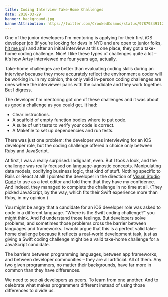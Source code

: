 ```yaml
---
title: Coding Interview Take-Home Challenges
date: 2018-03-29
banner: background.jpg
bannerAttribution: https://twitter.com/CrookedCosmos/status/978793491122843648
---
```


One of the junior developers I'm mentoring is applying for their first iOS developer job (if you're looking for devs in NYC and are open to junior folks, [hit me up](mailto:ash@ashfurrow.com)!) and after an initial interview at this one place, they got a take-home coding challenge. Nice! I like these types of challenges quite a lot – it's how Artsy interviewed me four years ago, actually.

<Tweet tweetID="979355315085955072" />

Take-home challenges are better than evaluating coding skills during an interview because they more accurately reflect the environment a coder will be working in. In my opinion, the only valid in-person coding challenges are ones where the interviewer pairs with the candidate and they work together. But I digress.

The developer I'm mentoring got one of these challenges and it was about as good a challenge as you could get. It had:

- Clear instructions.
- A scaffold of empty function bodies where to put code.
- A suite of unit tests to verify your code is correct.
- A Makefile to set up dependencies and run tests.

There was just one problem: the developer was interviewing for an iOS developer role, but the coding challenge offered a choice only between Ruby and JavaScript.

At first, I was a really surprised. Indignant, even. But I took a look, and the challenge was really focused on language-agnostic concepts. Manipulating data models, codifying business logic, that kind of stuff. Nothing specific to Rails or React at all! I pointed the developer in the direction of [Visual Studio Code](https://code.visualstudio.com) to use as a text editor and told them that they have my confidence. And indeed, they managed to complete the challenge in no time at all. (They picked JavaScript, by the way, which fits their Swift experience more than Ruby, in my opinion.)

You might be angry that a candidate for an iOS developer role was asked to code in a different language. "Where is the Swift coding challenge?" you might think. And I'd understand those feelings. But developers solve problems, and sometimes those problems cross the barrier between languages and frameworks. I would argue that this is a perfect valid take-home challenge because it reflects a real-world development task, just as giving a Swift coding challenge might be a valid take-home challenge for a JavaScript candidate.

<Tweet tweetID="979355702639710209" />

The barriers between programming languages, between app frameworks, and between developer communities – they are all artificial. All of them. Any two given programmers, no matter their backgrounds, have far more in common than they have differences.

We need to see _all_ developers as peers. To learn from one another. And to celebrate what makes programmers different instead of using those differences to divide us.
